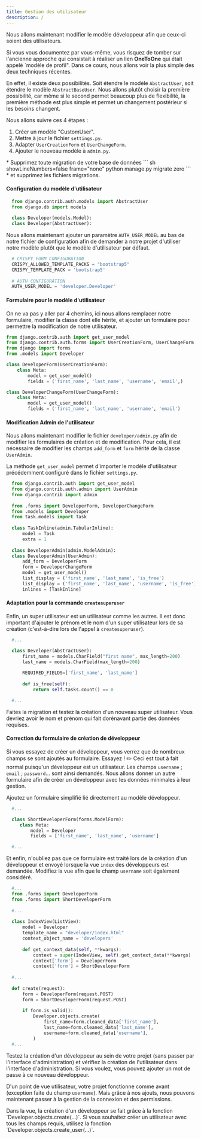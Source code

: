 ```yaml
---
title: Gestion des utilisateur
description: /
---
```


Nous allons maintenant modifier le modèle développeur afin que ceux-ci soient des utilisateurs.

Si vous vous documentez par vous-même, vous risquez de tomber sur l'ancienne approche qui consistait à réaliser un lien **OneToOne** qui était appelé `modèle de profil". Dans ce cours, nous allons voir la plus simple des deux techniques récentes.

En effet, il existe deux possibilités. Soit étendre le modèle `AbstractUser`, soit étendre le modèle `AbstractBaseUser`. Nous allons plutôt choisir la première possibilité, car même si le second permet beaucoup plus de flexibilité, la première méthode est plus simple et permet un changement postérieur si les besoins changent.

Nous allons suivre ces 4 étapes : 

1. Créer un modèle "CustomUser".
1. Mettre à jour le fichier `settings.py`.
1. Adapter `UserCreationForm` et `UserChangeForm`.
1. Ajouter le nouveau modèle à `admin.py`.

<Aside type="caution" title="Avant de continuer">
* Supprimez toute migration de votre base de données 
   ``` sh showLineNumbers=false frame="none"
   python manage.py migrate <app> zero
   ```
* et supprimez les fichiers migrations.
</Aside>

#### Configuration du modèle d'utilisateur

``` python showLineNumbers=false ins={1,5} del={4}
  from django.contrib.auth.models import AbstractUser 
  from django.db import models
  
  class Developer(models.Model):
  class Developer(AbstractUser):                      
```

Nous allons maintenant ajouter un paramètre `AUTH_USER_MODEL` au bas de notre fichier de configuration afin de demander à notre projet d'utiliser notre modèle plutôt que le modèle d'utilisateur par défaut.

``` python showLineNumbers=false title=mproject/settings.py ins={5,6}
  # CRISPY FORM CONFIGURATION
  CRISPY_ALLOWED_TEMPLATE_PACKS = "bootstrap5"
  CRISPY_TEMPLATE_PACK = 'bootstrap5'
  
  # AUTH CONFIGURATION 
  AUTH_USER_MODEL = 'developer.Developer'
```

#### Formulaire pour le modèle d'utilisateur

On ne va pas y aller par 4 chemins, ici nous allons remplacer notre formulaire, modifier la classe dont elle hérite, et ajouter un formulaire pour
permettre la modification de notre utilisateur.

``` python showLineNumbers=false title=developer/forms.py
from django.contrib.auth import get_user_model
from django.contrib.auth.forms import UserCreationForm, UserChangeForm
from django import forms
from .models import Developer

class DeveloperForm(UserCreationForm):
    class Meta:
        model = get_user_model()
        fields = ('first_name', 'last_name', 'username', 'email',)

class DeveloperChangeForm(UserChangeForm):
    class Meta:
        model = get_user_model()
        fields = ('first_name', 'last_name', 'username', 'email')

```

#### Modification Admin de l'utilisateur

Nous allons maintenant modifier le fichier `developer/admin.py` afin de modifier les formulaires de création et de modification.
Pour cela, il est nécessaire de modifier les champs `add_form` et `form` hérité de la classe `UserAdmin`.

La méthode `get_user_model` permet d'importer le modèle d'utilisateur précédemment configuré dans le fichier `settings.py`.

``` python showLineNumbers=false title=developer/admin.py ins={1,2,5,14-17,19} del={13,18}
  from django.contrib.auth import get_user_model
  from django.contrib.auth.admin import UserAdmin
  from django.contrib import admin
  
  from .forms import DeveloperForm, DeveloperChangeForm
  from .models import Developer
  from task.models import Task
  
  class TaskInline(admin.TabularInline):
      model = Task
      extra = 1
  
  class DeveloperAdmin(admin.ModelAdmin):
  class DeveloperAdmin(UserAdmin):
      add_form = DeveloperForm
      form = DeveloperChangeForm
      model = get_user_model()
      list_display = ('first_name', 'last_name', 'is_free')
      list_display = ('first_name', 'last_name', 'username', 'is_free')
      inlines = [TaskInline]
```

#### Adaptation pour la commande `createsuperuser`

Enfin, un super utilisateur est un utilisateur comme les autres. Il est donc important d'ajouter le prénom et le nom d'un super utilisateur lors de sa création (c'est-à-dire lors de l'appel à `createsuperuser`).

``` python showLineNumbers=false title=developer/models.py ins={7}
  #...

  class Developer(AbstractUser):
      first_name = models.CharField("first name", max_length=200)
      last_name = models.CharField(max_length=200)
  
      REQUIRED_FIELDS=['first_name', 'last_name'] 
  
      def is_free(self):
          return self.tasks.count() == 0

  #...
```

Faites la migration et testez la création d'un nouveau super utilisateur. Vous devriez avoir le nom et prénom qui fait dorénavant partie des données requises.

#### Correction du formulaire de création de développeur

Si vous essayez de créer un développeur, vous verrez que de nombreux champs se sont ajoutés au formulaire. Essayez ! ✏️ Ceci est tout à fait normal puisqu'un développeur est un utilisateur. Les champs `username` ; `email` ; `password`... sont ainsi demandés. Nous allons donner un autre formulaire afin de créer un développeur avec les données minimales à leur gestion.

Ajoutez un formulaire simplifié lié directement au modèle développeur.

``` python showLineNumbers=false title={developer/forms.py} ins={3,7}
  #...

  class ShortDeveloperForm(forms.ModelForm):             
     class Meta:                                         
         model = Developer                               
         fields = ['first_name', 'last_name', 'username']

  #...
```

Et enfin, n'oubliez pas que ce formulaire est traité lors de la création d'un développeur et envoyé lorsque la vue `index` des développeurs est demandée. Modifiez la vue afin que le champ `username` soit également considéré.

``` python showLineNumbers=false title=developer/views.py ins={3,15,21,27} del={2, 14,20}
  #...
  from .forms import DeveloperForm
  from .forms import ShortDeveloperForm
  
  #...
  
  class IndexView(ListView):
      model = Developer
      template_name = "developer/index.html"
      context_object_name = 'developers'
  
      def get_context_data(self, **kwargs):
          context = super(IndexView, self).get_context_data(**kwargs)
          context['form'] = DeveloperForm
          context['form'] = ShortDeveloperForm
  
  #...
  
  def create(request):
      form = DeveloperForm(request.POST)
      form = ShortDeveloperForm(request.POST)
  
      if form.is_valid():
          Developer.objects.create(
              first_name=form.cleaned_data['first_name'],
              last_name=form.cleaned_data['last_name'],
              username=form.cleaned_data['username'],
          )
  #...
```

Testez la création d'un développeur au sein de votre projet (sans passer par l'interface d'administration) et vérifiez la création de l'utilisateur dans l'interface d'administration. Si vous voulez, vous pouvez ajouter un mot de passe à ce nouveau développeur.

D'un point de vue utilisateur, votre projet fonctionne comme avant (exception faite du champ `username`). Mais grâce à nos ajouts, nous pouvons maintenant passer à la gestion de la connexion et des permissions.

<Aside title="Info">
 Dans la vue, la création d'un développeur se fait grâce à la fonction `Developer.objects.create(...)`. Si vous souhaitez créer un utilisateur avec tous les champs requis, utilisez la fonction `Developer.objects.create_user(...)`.
</Aside>